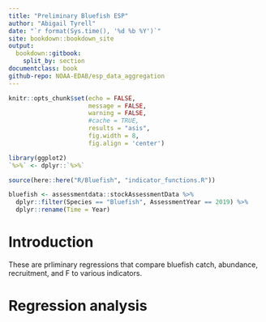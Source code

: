 ```yaml
---
title: "Preliminary Bluefish ESP"
author: "Abigail Tyrell"
date: "`r format(Sys.time(), '%d %b %Y')`"
site: bookdown::bookdown_site
output: 
  bookdown::gitbook:
    split_by: section
documentclass: book
github-repo: NOAA-EDAB/esp_data_aggregation
---
```


```r
knitr::opts_chunk$set(echo = FALSE, 
                      message = FALSE,
                      warning = FALSE, 
                      #cache = TRUE,
                      results = "asis",
                      fig.width = 8, 
                      fig.align = 'center')

library(ggplot2)
`%>%` <- dplyr::`%>%`

source(here::here("R/Bluefish", "indicator_functions.R"))

bluefish <- assessmentdata::stockAssessmentData %>% 
  dplyr::filter(Species == "Bluefish", AssessmentYear == 2019) %>%
  dplyr::rename(Time = Year)

```

# Introduction

These are prliminary regressions that compare bluefish catch, abundance, recruitment, and F to various indicators.

# Regression analysis